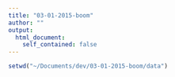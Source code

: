 ```yaml
---
title: "03-01-2015-boom"
author: ""
output:
  html_document:
    self_contained: false
---
```


```r
setwd("~/Documents/dev/03-01-2015-boom/data")
```

```r
```
